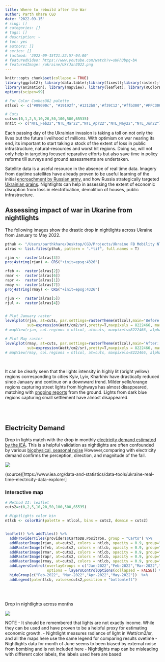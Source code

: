 ```yaml
---
title: Where to rebuild after the War
author: Parth Khare CGD
date: '2022-09-15'
# slug: []
# categories: []
# tags: []
# description: ~
# toc: yes
# authors: []
# series: []
# lastmod: '2022-09-15T21:22:57-04:00'
# featuredVideo: https://www.youtube.com/watch?v=uUFh3bpq-bA
# featuredImage: /ukraine/UkrJan2022.png
---
```




```r
knitr::opts_chunk$set(collapse = TRUE)
library(ggplot2); library(data.table);library(fixest);library(raster);library(rasterVis)
library(animation); library(mapview); library(leaflet); library(RColorBrewer)
options(scipen=99)

# For Color Combos382 palette
ntlcol <- c("#09090c", "#19192f",'#1212b8','#f39C12',"#ffb300",'#FFC300',"#ffe200")

# Cuts
cuts=c(0,1,2,5,10,20,50,100,500,65535)
mntit <- c("NTL_Feb22","NTL_Mar22","NTL_Apr22","NTL_May22","NTL_Jun22")

```


Each passing day of the Ukrainian invasion is taking a toll on not only the lives but the future livelihood of millions. With optimism on war nearing its end, its important to start taking a stock of the extent of loss in public infrastructure, natural-resources and worst hit regions. Doing so, will not only help in targeting focused reparative efforts but also save time in policy reforms till surveys and ground assessments are undertaken.

Satellite data is a useful resource in the absence of real time data. Imagery from daytime satellites have already proven to be useful learning of the initial [encroachment by Russian army](https://www.space.com/russia-ukraine-invasion-satellite-photos), and how Russia strategically targeted [Ukrainian grains](https://www.wired.com/story/satellites-ukraine-russia-grain/). Nightlights can help in assessing the extent of economic disruption from loss in electrification, demolition of houses, public infrastructure.



## Assessing impact of war in Ukarine from nightlights

The following images show the drastic drop in nightlights across Ukraine from January to May 2022.


```r
pthuk <- "/Users/parthkhare/Desktop/CGD/Projects/Ukraine FB Mobility NTL/nightlights/Ukraine mosaics/2022"
alras <- list.files(pthuk, pattern = ".*tif", full.names = T)

rjan <-  raster(alras[3])
proj4string(rjan) <- CRS("+init=epsg:4326")

rfeb <-  raster(alras[2])
rmar <-  raster(alras[6])
rapr <-  raster(alras[1])
rmay <-  raster(alras[7])
proj4string(rmay) <- CRS("+init=epsg:4326")

rjun <-  raster(alras[5])
rjul <-  raster(alras[4])


# Plot January raster 
levelplot(rjan, at=cuts, par.settings=rasterTheme(ntlcol),main='Before: Jan 2022',
          sub=expression(Watt/cm2/sr),pretty=T,maxpixels = 8222466, margin=F)
# mapView(rjan, col.regions = ntlcol, at=cuts, maxpixels=8222466, alpha.regions = 0.9, zoom=6)

# Plot May raster 
levelplot(rmay, at=cuts, par.settings=rasterTheme(ntlcol),main='After: May 2022',
          sub=expression(Watt/cm2/sr),pretty=T,maxpixels = 8222466, margin=F)
# mapView(rmay, col.regions = ntlcol, at=cuts, maxpixels=8222466, alpha.regions = 0.9,zoom=6)

```
<br />

It can be clearly seen that the lights intensity in highly lit (bright yellow) regions corresponding to cities Kyiv, Lyiv, Kharkhiv have drastically reduced since January and continue on a downward trend. Milder yello/orange regions capturing street lights from highways has almost disappeared, matching with [ongoing reports](https://www.kyivpost.com/ukraine-politics/during-100-days-invaders-destroy-24000-km-of-roads-300-bridges.html) from the ground. Lights from dark blue regions capturing small settlement have almost disappeared.



<br />
<br />



## Electricity Demand

Drop in lights match with the drop in monthly [electricity demand estimated by the IEA](https://www.iea.org/data-and-statistics/data-tools/ukraine-real-time-electricity-data-explorer). This is a helpful validation as nightlights are often confounded by various [biophysical, seasonal noise](https://nightlights-econ.netlify.app/posts/2021-10-14-cleaning-variants/) However,comparing with electricity demand confirms the perception, direction, and magnitude of the fall.

![](/ukraine/Ukrelecdd.png)

(source)[https://www.iea.org/data-and-statistics/data-tools/ukraine-real-time-electricity-data-explorer]




### Interactive map


```r
# Method II: leaflet
cuts2=c(0,2,5,10,20,50,100,500,65535)

# Nightlights color bin
ntlcb <- colorBin(palette = ntlcol, bins = cuts2, domain = cuts2)


leaflet() %>% addTiles() %>%
  addProviderTiles(providers$CartoDB.Positron, group = "Carto") %>%
  addRasterImage(rjan, at=cuts2, colors = ntlcb, opacity = 0.9, group="Jan-2022") %>%
  addRasterImage(rfeb, at=cuts2, colors = ntlcb, opacity = 0.9, group="Feb-2022") %>%
  addRasterImage(rmar, at=cuts2, colors = ntlcb, opacity = 0.9, group="Mar-2022") %>%
  addRasterImage(rapr, at=cuts2, colors = ntlcb, opacity = 0.9, group="Apr-2022") %>%
  addRasterImage(rmay, at=cuts2, colors = ntlcb, opacity = 0.9, group="May-2022") %>%
  addLayersControl(overlayGroups = c("Jan-2022","Feb-2022","Mar-2022","Apr-2022","May-2022"),
                   options = layersControlOptions(collapsed = FALSE)) %>% 
  hideGroup(c("Feb-2022", "Mar-2022","Apr-2022","May-2022"))  %>%
  addLegend(pal=ntlcb, values=cuts2,position = "bottomleft")
```

<br />
<br />



Drop in nightlights across months

![](UkrNtl_lres.gif)


NOTE 
  - It should be remembered that lights are not exactly income. While they can be used and have proven to be a helpful proxy for estimating economic growth. 
  - Nightlight measures radiance of light in Watt/cm2/sr, and all the maps here use the same legend for comparing results ovetime
  - Nightlights data for month of June seems to been biased by external noise from bombing and is not included here
  - Nightlights map can be misleading with different color labels, the labels used here are based 

